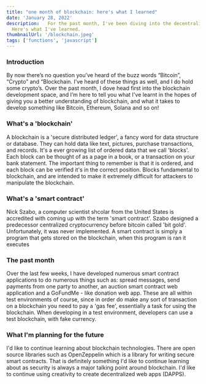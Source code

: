 ```yaml
---
title: "one month of blockchain: here's what I learned"
date: 'January 28, 2022'
description:   For the past month, I've been diving into the decentralized world of blockchain technologies. 
  Here's what I've learned.
thumbnailUrl: '/blockchain.jpeg'
tags: ['functions', 'javascript']
---
```


### Introduction
By now there’s no question you’ve heard of the buzz words “Bitcoin”, “Crypto” and “Blockchain. 
I’ve heard of these things as well, and I do hold some crypto’s. Over the past month,
 I dove head first into the blockchain development space, and I’m here to tell you what 
 I've learnt in the hopes of giving you a better understanding of blockchain, and what it
  takes to develop something like Bitcoin, Ethereum, Solana and so on!

### What's a 'blockchain'
A blockchain is a 'secure distributed ledger', a fancy word for data structure or database. They can hold data like text, pictures, purchase transactions, and records. It's a ever growing list of
ordered data that we call 'blocks'. Each block can be thought of as a page in a book, or a transaction on your bank statement. The important thing to remember
is that it is ordered, and each block can be verified it's in the correct position.
Blocks fundamental to blockchain, and are intended to make it extremely difficult for attackers to manipulate the blockchain.

### What's a 'smart contract'
Nick Szabo, a computer scientist shcolar from the United States is accredited with coming up with the term 'smart contract'. Szabo designed
a predecessor centralized cryptocurrency before bitcoin called 'bit gold'. Unfortunately, it was never implemented. 
A smart contract is simply a program that gets stored on the blockchain, when this program is ran it executes

### The past month
Over the last few weeks, I have developed numerous smart contract applications to do numerous things such as: spread messages,
send payments from one party to another, an auction smart contract web application and a GoFundMe - like donation web app. These are all within test environments of course,
since in order do make any sort of transaction on a blockchain you need to pay a 'gas fee', essentially a task for using the blockchain. When developing in a test 
environment, developers can use a test blockchain, with fake currency.

### What I'm planning for the future
I'd like to continue learning about blockchain technologies. There are open source libraries such as OpenZeppelin which is a library for writing
secure smart contracts. That is definitely something I'd like to continue learning about as security is always a major talking point around
blockchain. I'd like to continue using creativity to create decentralized web apps (DAPPS).